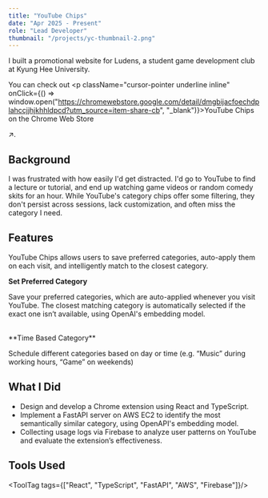 ```yaml
---
title: "YouTube Chips"
date: "Apr 2025 - Present"
role: "Lead Developer"
thumbnail: "/projects/yc-thumbnail-2.png"
---
```



I built a promotional website for Ludens, a student game development club at Kyung Hee University.

You can check out <p className="cursor-pointer underline inline" onClick={() => window.open("https://chromewebstore.google.com/detail/dmgbijacfoechdplahccjjhjkhhldpcd?utm_source=item-share-cb", "_blank")}>YouTube Chips on the Chrome Web Store</p> ↗.

## Background

I was frustrated with how easily I'd get distracted. I'd go to YouTube to find a lecture or tutorial, and end up watching game videos or random comedy skits for an hour.
While YouTube's category chips offer some filtering, they don't persist across sessions, lack customization, and often miss the category I need.

## Features

YouTube Chips allows users to save preferred categories, auto-apply them on each visit, and intelligently match to the closest category.
<br/>

**Set Preferred Category**

Save your preferred categories, which are auto-applied whenever you visit YouTube.
The closest matching category is automatically selected if the exact one isn’t available, using OpenAI's embedding model.

<ReactPlayer 
  src="/projects/yc-feat-1.mp4"
  className="mx-auto rounded-lg my-4"
  width="100%"
  height="auto"
  muted
  loop
  playing
/>

<br/>
**Time Based Category**

Schedule different categories based on day or time (e.g. “Music” during working hours, “Game” on weekends)

<ReactPlayer 
  src="/projects/yc-feat-2.mp4"
  className="mx-auto rounded-lg my-4"
  width="100%"
  height="auto"
  muted
  loop
  playing
/>

## What I Did

- Design and develop a Chrome extension using React and TypeScript.
- Implement a FastAPI server on AWS EC2 to identify the most semantically similar category, using OpenAPI's embedding model.
- Collecting usage logs via Firebase to analyze user patterns on YouTube and evaluate the extension’s effectiveness.

## Tools Used
<ToolTag tags={["React", "TypeScript", "FastAPI", "AWS", "Firebase"]}/>